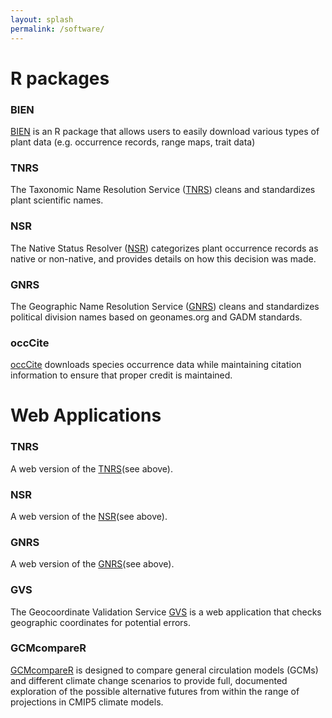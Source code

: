 ```yaml
---
layout: splash
permalink: /software/
---
```



# R packages

### BIEN

[BIEN](https://cran.r-project.org/package=BIEN) is an R package that allows users to easily download various types of plant data (e.g. occurrence records, range maps, trait data)

### TNRS

The Taxonomic Name Resolution Service ([TNRS](https://cran.r-project.org/package=TNRS)) cleans and standardizes plant scientific names.

### NSR

The Native Status Resolver ([NSR](https://cran.r-project.org/package=NSR)) categorizes plant occurrence records as native or non-native, and provides details on how this decision was made.

### GNRS

The Geographic Name Resolution Service ([GNRS](https://cran.r-project.org/package=GNRS)) cleans and standardizes political division names based on geonames.org and GADM standards.

### occCite

[occCite](https://cran.r-project.org/package=occCite) downloads species occurrence data while maintaining citation information to ensure that proper credit is maintained.

# Web Applications

### TNRS

A web version of the [TNRS](https://tnrs.biendata.org/)(see above).

### NSR

A web version of the [NSR](https://nsr.biendata.org/)(see above).

### GNRS

A web version of the [GNRS](https://gnrs.biendata.org/)(see above).

### GVS

The Geocoordinate Validation Service [GVS](https://gvs.biendata.org/) is a web application that checks geographic coordinates for potential errors.

### GCMcompareR

[GCMcompareR](https://ecoinformatica.net/GCMcompareR.html) is designed to compare general circulation models (GCMs) and different climate change scenarios to provide full, documented exploration of the possible alternative futures from within the range of projections in CMIP5 climate models.

